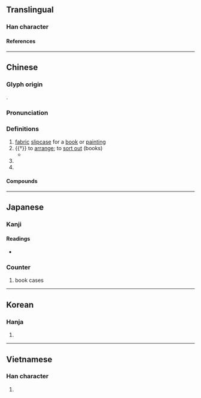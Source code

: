 {{character info/new}}
==Translingual==

===Han character===
{{Han char|rn=50|rad=巾|as=05|sn=8|four=45230|canj=LBHQO|ids=⿰巾失}}

====References====
{{Han ref|kx=0330.040|dkj=08852|dj=0635.230|hdz=10734.020|uh=5E19}}

----

==Chinese==
{{zh-forms}}

===Glyph origin===
{{Han etym}}
{{Han compound|巾|失|ls=psc|c1=s|c2=p|t1=cloth}}.

===Pronunciation===
{{zh-pron
|m=zhì
|c=dit6
|mn=tia̍t
|mc=y
|oc=y
|cat=n,v,cls,pn
}}

===Definitions===
{{zh-hanzi}}

# [[fabric]] [[slipcase]] for a [[book]] or [[painting]]
# {{†}} to [[arrange]]; to [[sort out]] (books)
#* {{zh-x|書 亂 誰 能 帙，杯 乾{gān} 可 自 添。|Who can '''arrange''' disorderly books? One can fill a dry cup by himself.|ref={{w2|zh|杜甫}} ({{w|Du Fu}}), {{lang|zh|晚晴}}}}
# {{zh-classifier|sets of books in a slipcase}}
# {{surname|zh}}

====Compounds====
{{zh-der|卷帙|卷帙浩繁|散帙|書帙|緗帙|縹帙|道帙|部帙|鴻篇巨帙}}

----

==Japanese==

===Kanji===
{{ja-kanji|grade=|rs=巾05}}

====Readings====
* {{ja-readings|goon=[[じち]] (jichi)|kanon=[[ちつ]] (chitsu)|kun=[[ふまき]] (fumaki)}}

===Counter===
{{ja-pos|ちつ|counter}}

# book cases

----

==Korean==

===Hanja===
{{ko-hanja|hangeul=[[질]], [[절]]|rv=jil, jeol|mr=chil, chŏl}}

# {{rfdef|ko|sort=巾05}}

----

==Vietnamese==

===Han character===
{{vi-hantu|[[trật]], [[chật]]|rs=巾05}}

# {{rfdef|vi|sort=巾05}}